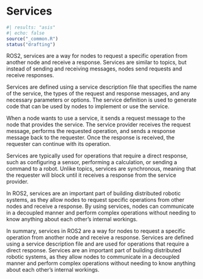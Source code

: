 # Services
```r
#| results: "asis"
#| echo: false
source("_common.R")
status("drafting")
```

ROS2, services are a way for nodes to request a specific operation from another node and receive a response. Services are similar to topics, but instead of sending and receiving messages, nodes send requests and receive responses.

Services are defined using a service description file that specifies the name of the service, the types of the request and response messages, and any necessary parameters or options. The service definition is used to generate code that can be used by nodes to implement or use the service.

When a node wants to use a service, it sends a request message to the node that provides the service. The service provider receives the request message, performs the requested operation, and sends a response message back to the requester. Once the response is received, the requester can continue with its operation.

Services are typically used for operations that require a direct response, such as configuring a sensor, performing a calculation, or sending a command to a robot. Unlike topics, services are synchronous, meaning that the requester will block until it receives a response from the service provider.

In ROS2, services are an important part of building distributed robotic systems, as they allow nodes to request specific operations from other nodes and receive a response. By using services, nodes can communicate in a decoupled manner and perform complex operations without needing to know anything about each other's internal workings.

In summary, services in ROS2 are a way for nodes to request a specific operation from another node and receive a response. Services are defined using a service description file and are used for operations that require a direct response. Services are an important part of building distributed robotic systems, as they allow nodes to communicate in a decoupled manner and perform complex operations without needing to know anything about each other's internal workings.